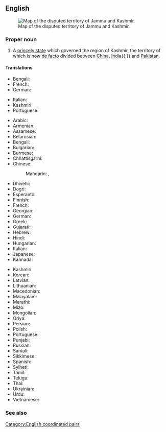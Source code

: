==English==
{{wikipedia}}
[[Image:India Jammu and Kashmir locator map.svg|thumb|Map of the disputed territory of Jammu and Kashmir.]]

===Proper noun===
{{en-proper noun|head=[[Jammu]] and [[Kashmir]]}}

# {{lb|en|historical}} A [[princely state]] which governed the region of Kashmir, the territory of which is now [[de facto]] divided between [[China]], [[India]]{{,}} and [[Pakistan]].
#: {{place|en|union territory|c/India|capital=Srinagar|capital2=Jammu}}
#: {{place|en|autonomous territory|administered by|c/Pakistan|capital=Muzaffarabad}} 
#:: {{syn|en|Azad Jammu and Kashmir|Azad Kashmir}}

====Translations====
{{trans-top|former princely state}}
* Bengali: {{t|bn|জম্মু ও কাশ্মীর}}
* French: {{t+|fr|Jammu-et-Cachemire}}
* German: {{t|de|Jammu und Kashmir}}
{{trans-mid}}
* Italian: {{t|it|Kashmir e Jammu}}
* Kashmiri: {{t|ks|جۆم تہٕ کٔشیٖر}}
* Portuguese: {{t|pt|Jammu e Caxemira}}
{{trans-bottom}}

{{trans-top|portion of the territory which is governed by India}}
* Arabic: {{t|ar|جَامُو وَكَشْمِير|m|tr=jāmū wa-kašmīr}}
* Armenian: {{t|hy|Ջամմու և Քաշմիր}}
* Assamese: {{t|as|জম্মু আৰু কাশ্মীৰ}}
* Belarusian: {{t|be|Джаму і Кашмір}}
* Bengali: {{t|bn|জম্মু ও কাশ্মীর}}
* Bulgarian: {{t|bg|Джаму и Кашмир}}
* Burmese: {{t|my|ဂျမ်မူး နှင့် ကက်ရှမီးယား}}
* Chhattisgarhi: {{t-needed|hne}}
* Chinese:
*: Mandarin: {{t|cmn|查謨-克什米爾邦}}, {{t|cmn|查谟-克什米尔邦|tr=Chámó-Kèshímǐ'ěr-bāng}}
* Dhivehi: {{t|dv|ޖައްމޫ ކަޝްމީރު|sc=Thaa}}
* Dogri: {{t|doi|जम्मू और कश्मीर}}
* Esperanto: {{t|eo|Ĝamuo kaj Kaŝmiro}}
* Finnish: {{t|fi|Jammu ja Kashmir}}
* French: {{t+|fr|Jammu-et-Cachemire}}
* Georgian: {{t|ka|ჯამუ და ქაშმირი}}
* German: {{t|de|Jammu und Kashmir}}
* Greek: {{t|el|Τζαμού και Κασμίρ}}
* Gujarati: {{t|gu|જમ્મુ અને કાશ્મીર}}
* Hebrew: {{t|he|ג׳אמו וקשמיר}}
* Hindi: {{t+|hi|जम्मू और कश्मीर}}
* Hungarian: {{t+|hu|Dzsammu és Kasmír}}
* Italian: {{t|it|Jammu e Kashmir}}
* Japanese: {{t|ja|ジャンムー・カシミール州|tr=Janmū-Kashimīru-shū}}
* Kannada: {{t+|kn|ಜಮ್ಮು ಮತ್ತು ಕಾಶ್ಮೀರ|sc=Knda}}
{{trans-mid}}
* Kashmiri: {{t|ks|جۆم تہٕ کٔشیٖر}}
* Korean: {{t|ko|^잠무 ^카슈미르 주}}
* Latvian: {{t|lv|Džammu un Kašmīra}}
* Lithuanian: {{t|lt|Džamu ir Kašmyras}}
* Macedonian: {{t|mk|Џа́му-Кашми́р}}
* Malayalam: {{t|ml|ജമ്മു-കശ്മീര്}}
* Marathi: {{t|mr|जम्मू आणि काश्मीर}}
* Mizo: {{t-needed|lus}}
* Mongolian: {{t|mn|Жамму ба Кашмир|sc=Cyrl}}
* Oriya: {{t|or|ଜମ୍ମୁ ଓ କଶ୍ମୀର}}
* Persian: {{t|fa|جامو و کشمیر}}
* Polish: {{t|pl|Dżammu i Kaszmir}}
* Portuguese: {{t|pt|Jammu e Caxemira}}
* Punjabi: {{t|pa|ਜੰਮੂ ਅਤੇ ਕਸ਼ਮੀਰ}}
* Russian: {{t+|ru|Джамму и Кашмир}}
* Santali: {{t-needed|sat}}
* Sikkimese: {{t-needed|sip}}
* Spanish: {{t|es|Jammu y Cachemira}}
* Sylheti: {{t-needed|syl}}
* Tamil: {{t|ta|சம்மு காசுமீர்}}
* Telugu: {{t|te|జమ్మూ కాశ్మీరు|sc=Telu}}
* Thai: {{t|th|รัฐชัมมูและกัศมีร์|tr=rát chammoo láe gàtmee}}
* Ukrainian: {{t|uk|Джамму й Кашмір}}
* Urdu: {{t|ur|جموں و کشمیر|tr=jammū̃ ō kaśmīr}}
* Vietnamese: {{t|vi|Jammu và Kashmir}}
{{trans-bottom}}

===See also===
{{list:union territories/en}}

[[Category:English coordinated pairs]]